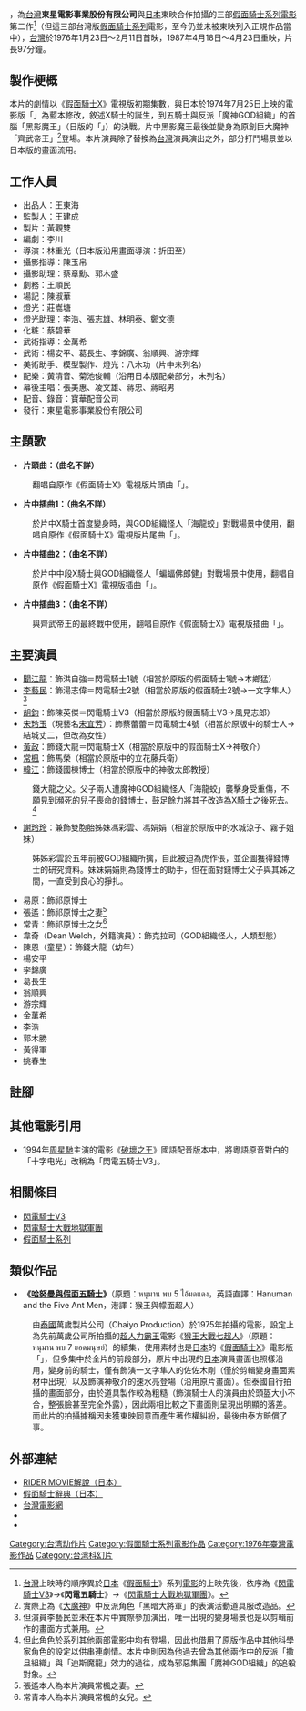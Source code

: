 {{Infobox Film |
  name           = 閃電五騎士|
  original_name  = ''{{lang|en|The Five of Super Rider}}''|
  image          = |
  director       = [[林重光|林重光]]<br>折田至(沿用日版畫面部份)||
  producer       = 王建成|
  producer_2     = 黃觀雙|
  writer         = 李川|
  starring       = [[聞江龍|聞江龍]]<br>[[李藝民|李藝民]]<br>[[胡鈞_(台灣演員)|胡鈞]]<br>[[宋玲玉|宋玲玉]]<br>[[黃政|黃政]]<br>[[謝玲玲|謝玲玲]]<br>[[常楓|常楓]]|
  music          = 黃清音<BR>菊池俊輔|
  cinematography = 陳玉帛|
  editing        = |
  distributor    = 東星電影事業股份有限公司|
  released       = {{flagicon|ROC}}{{film date|1976|1|23}}<br>{{flagicon|ROC}}{{start date|1987|4|18}}(重映)|
  runtime        = 97 分鐘|
  language       = 華語 |
  preceded_by    = [[閃電騎士V3|閃電騎士V3]]|
  followed_by    = [[閃電騎士大戰地獄軍團|閃電騎士大戰地獄軍團]]
}}
{{engname|《閃電五騎士》|''The Five of Super Rider''}}，為[[台灣|台灣]]'''東星電影事業股份有限公司'''與[[日本|日本]]東映合作拍攝的三部[[假面騎士系列|假面騎士系列]][[電影|電影]]第二作<ref>[[台灣|台灣]]上映時的順序異於[[日本|日本]]《[[假面騎士|假面騎士]]》系列[[電影|電影]]的上映先後，依序為《[[閃電騎士V3|閃電騎士V3]]》→《'''閃電五騎士'''》→《[[閃電騎士大戰地獄軍團|閃電騎士大戰地獄軍團]]》。</ref>（但這三部台灣版[[假面騎士系列|假面騎士系列]]電影，至今仍並未被東映列入正規作品當中），[[台灣|台灣]]於1976年1月23日～2月11日首映，1987年4月18日～4月23日重映，片長97分鐘。

==製作梗概==
本片的劇情以《[[假面騎士X|假面騎士X]]》電視版初期集數，與日本於1974年7月25日上映的電影版「{{lang|ja|五人ライダー対キング・ダーク}}」為藍本修改，敘述X騎士的誕生，到五騎士與反派「魔神GOD組織」的首腦「黑影魔王」（日版的「{{lang|ja|キングダーク}}」）的決戰。片中黑影魔王最後並變身為原創巨大魔神「齊武帝王」<ref>實際上為《[[金剛大魔神|大魔神]]》中反派角色「黑暗大將軍」的表演活動道具服改造品。</ref>登場。本片演員除了替換為[[台灣|台灣]]演員演出之外，部分打鬥場景並以日本版的畫面流用。

==工作人員==
*出品人：王東海
*監製人：王建成
*製片：黃觀雙
*編劇：李川
*導演：林重光（日本版沿用畫面導演：折田至）
*攝影指導：陳玉帛
*攝影助理：蔡章勳、郭木盛
*劇務：王順民
*場記：陳淑華
*燈光：莊嵩塘
*燈光助理：李浩、張志雄、林明泰、鄭文德
*化粧：蔡碧華
*武術指導：金萬希
*武術：楊安平、葛長生、李錦廣、翁順興、游宗輝
*美術助手、模型製作、燈光：八木功（片中未列名）
*配樂：黃清音、菊池俊輔（沿用日本版配樂部分，未列名）
*幕後主唱：張美惠、凌文雄、蔣忠、蔣昭男
*配音、錄音：寶華配音公司
*發行：東星電影事業股份有限公司

==主題歌==
*'''片頭曲：（曲名不詳）'''
:翻唱自原作《假面騎士X》電視版片頭曲「{{lang|ja|セタップ! 仮面ライダーX}}」。
*'''片中插曲1：（曲名不詳）'''
:於片中X騎士首度變身時，與GOD組織怪人「海龍蛟」對戰場景中使用，翻唱自原作《假面騎士X》電視版片尾曲「{{lang|ja|おれはXカイゾーグ}}」。
*'''片中插曲2：（曲名不詳）'''
:於片中中段X騎士與GOD組織怪人「蝙蝠佛郎健」對戰場景中使用，翻唱自原作《假面騎士X》電視版插曲「{{lang|ja|突撃仮面ライダーX}}」。
*'''片中插曲3：（曲名不詳）'''
:與齊武帝王的最終戰中使用，翻唱自原作《假面騎士X》電視版插曲「{{lang|ja|白い弾丸クルーザー}}」。

==主要演員==
*[[聞江龍|聞江龍]]：飾洪自強＝閃電騎士1號（相當於原版的假面騎士1號→本鄉猛）
*[[李藝民|李藝民]]：飾湯志偉＝閃電騎士2號（相當於原版的假面騎士2號→一文字隼人）<ref>但演員李藝民並未在本片中實際參加演出，唯一出現的變身場景也是以剪輯前作的畫面方式兼用。</ref>
*[[胡鈞_(台灣演員)|胡鈞]]：飾陳英傑＝閃電騎士V3（相當於原版的假面騎士V3→風見志郎）
*[[宋玲玉|宋玲玉]]（現藝名[[宋宜芳|宋宜芳]]）：飾蔡蕾蕾＝閃電騎士4號（相當於原版中的騎士人→結城丈二，但改為女性）
*[[黃政|黃政]]：飾錢大龍＝閃電騎士X（相當於原版中的假面騎士X→神敬介）
*[[常楓|常楓]]：飾馬榮（相當於原版中的立花藤兵衛）
*[[韓江(演員)|韓江]]：飾錢國棟博士（相當於原版中的神敬太郎教授）
:錢大龍之父。父子兩人遭魔神GOD組織怪人「海龍蛟」襲擊身受重傷，不願見到瀕死的兒子喪命的錢博士，鼓足餘力將其子改造為X騎士之後死去。<ref>但此角色於系列其他兩部電影中均有登場，因此也借用了原版作品中其他科學家角色的設定以供串連劇情。本片中則因為他過去曾為其他兩作中的反派「撒旦組織」與「迪斯魔龍」效力的過往，成為邪惡集團「魔神GOD組織」的追殺對象。</ref>
*[[謝玲玲|謝玲玲]]：兼飾雙胞胎姊妹馮彩雲、馮娟娟（相當於原版中的水城涼子、霧子姐妹）
:姊姊彩雲於五年前被GOD組織所擒，自此被迫為虎作倀，並企圖獲得錢博士的研究資料。妹妹娟娟則為錢博士的助手，但在面對錢博士父子與其姊之間，一直受到良心的掙扎。
*易原：飾祁原博士
*張遙：飾祁原博士之妻<ref>張遙本人為本片演員常楓之妻。</ref>
*常青：飾祁原博士之女<ref>常青本人為本片演員常楓的女兒。</ref>
*韋奇（Dean Welch，外籍演員）：飾克拉司（GOD組織怪人，人類型態）
*陳恩（童星）：飾錢大龍（幼年）
*楊安平
*李錦廣
*葛長生
*翁順興
*游宗輝
*金萬希
*李浩
*郭木勝
*黃得軍
*姚春生

==註腳==
<div class="references-small">
<references />
</div>
==其他電影引用==
*1994年[[周星馳|周星馳]]主演的電影《[[破壞之王|破壞之王]]》國語配音版本中，將粵語原音對白的「十字电光」改稱為「閃電五騎士V3」。

==相關條目==
*[[閃電騎士V3|閃電騎士V3]]
*[[閃電騎士大戰地獄軍團|閃電騎士大戰地獄軍團]]
*[[假面騎士系列|假面騎士系列]]

==類似作品==
*'''《[[哈努曼與假面五騎士|哈努曼與假面五騎士]]》'''（原題：หนุมาน พบ 5 ไอ้มดแดง，英語直譯：Hanuman and the Five Ant Men，港譯：猴王與幪面超人）
:由[[泰國|泰國]]萬歲製片公司（Chaiyo Production）於1975年拍攝的電影，設定上為先前萬歲公司所拍攝的[[超人力霸王|超人力霸王]]電影《[[猴王大戰七超人|猴王大戰七超人]]》（原題：หนุมาน พบ 7 ยอดมนุษย์）的續集，使用素材也是[[日本|日本]]的《[[假面騎士X|假面騎士X]]》電影版「{{lang|ja|五人ライダー対キングダーク}}」，但多集中於全片的前段部分，原片中出現的[[日本|日本]]演員畫面也照樣沿用，變身前的騎士，僅有飾演一文字隼人的佐佐木剛（僅於剪輯變身畫面素材中出現）以及飾演神敬介的速水亮登場（沿用原片畫面）。但泰國自行拍攝的畫面部分，由於道具製作較為粗糙（飾演騎士人的演員由於頭盔大小不合，整張臉甚至完全外露），因此兩相比較之下畫面則呈現出明顯的落差。而此片的拍攝據稱因未獲東映同意而產生著作權糾紛，最後由泰方賠償了事。

==外部連結==
*[http://www005.upp.so-net.ne.jp/a_matsu/G-rider1.HTM RIDER MOVIE解說（日本）]
*[https://web.archive.org/web/20080109000203/http://www002.upp.so-net.ne.jp/worldcat/mrdictionary.html 假面騎士辭典（日本）]
*[http://tc.gio.gov.tw/ct.asp?xItem=21039&ctNode=252&mp=1 台灣電影網]{{dead link|date=2018年5月 |bot=InternetArchiveBot |fix-attempted=yes }}
*{{hkmdb title|16075}}
*{{douban}}

{{幪面超人系列}}
{{DEFAULTSORT:FIVE OF SUPER RIDER}}
[[Category:台湾动作片|Category:台湾动作片]]
[[Category:假面騎士系列電影作品|Category:假面騎士系列電影作品]]
[[Category:1976年臺灣電影作品|Category:1976年臺灣電影作品]]
[[Category:台湾科幻片|Category:台湾科幻片]]
